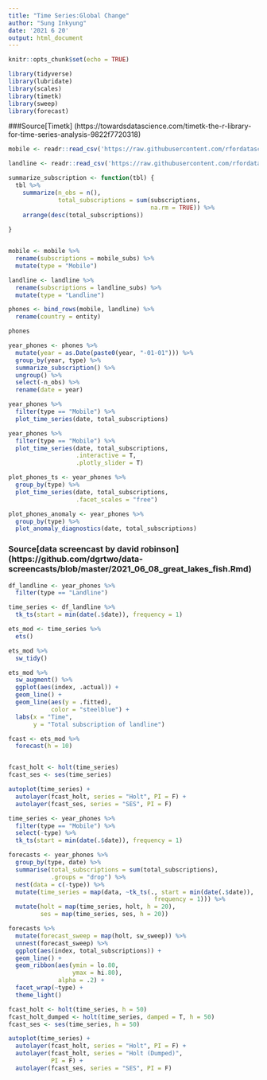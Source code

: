 ```yaml
---
title: "Time Series:Global Change"
author: "Sung Inkyung"
date: '2021 6 20'
output: html_document
---
```


```r
knitr::opts_chunk$set(echo = TRUE)
```

```r
library(tidyverse)
library(lubridate)
library(scales)
library(timetk)
library(sweep)
library(forecast)
```
###Source[Timetk] (https://towardsdatascience.com/timetk-the-r-library-for-time-series-analysis-9822f7720318)

```r
mobile <- readr::read_csv('https://raw.githubusercontent.com/rfordatascience/tidytuesday/master/data/2020/2020-11-10/mobile.csv')

landline <- readr::read_csv('https://raw.githubusercontent.com/rfordatascience/tidytuesday/master/data/2020/2020-11-10/landline.csv')
```


```r
summarize_subscription <- function(tbl) {
  tbl %>%
    summarize(n_obs = n(),
              total_subscriptions = sum(subscriptions,
                                        na.rm = TRUE)) %>%
    arrange(desc(total_subscriptions))
 
}


mobile <- mobile %>%
  rename(subscriptions = mobile_subs) %>%
  mutate(type = "Mobile")

landline <- landline %>%
  rename(subscriptions = landline_subs) %>%
  mutate(type = "Landline")

phones <- bind_rows(mobile, landline) %>%
  rename(country = entity)

phones
```

```r
year_phones <- phones %>% 
  mutate(year = as.Date(paste0(year, "-01-01"))) %>% 
  group_by(year, type) %>% 
  summarize_subscription() %>% 
  ungroup() %>% 
  select(-n_obs) %>% 
  rename(date = year)
```


```r
year_phones %>% 
  filter(type == "Mobile") %>% 
  plot_time_series(date, total_subscriptions)

year_phones %>% 
  filter(type == "Mobile") %>% 
  plot_time_series(date, total_subscriptions,
                   .interactive = T,
                   .plotly_slider = T)
```

```r
plot_phones_ts <- year_phones %>% 
  group_by(type) %>% 
  plot_time_series(date, total_subscriptions, 
                   .facet_scales = "free")

plot_phones_anomaly <- year_phones %>% 
  group_by(type) %>% 
  plot_anomaly_diagnostics(date, total_subscriptions)
```
### Source[data screencast by david robinson] (https://github.com/dgrtwo/data-screencasts/blob/master/2021_06_08_great_lakes_fish.Rmd)
```r
df_landline <- year_phones %>% 
  filter(type == "Landline")

time_series <- df_landline %>% 
  tk_ts(start = min(date(.$date)), frequency = 1)

ets_mod <- time_series %>% 
  ets()

ets_mod %>% 
  sw_tidy()

ets_mod %>% 
  sw_augment() %>% 
  ggplot(aes(index, .actual)) +
  geom_line() +
  geom_line(aes(y = .fitted), 
            color = "steelblue") +
  labs(x = "Time",
       y = "Total subscription of landline")

fcast <- ets_mod %>% 
  forecast(h = 10)


fcast_holt <- holt(time_series)
fcast_ses <- ses(time_series)

autoplot(time_series) +
  autolayer(fcast_holt, series = "Holt", PI = F) +
  autolayer(fcast_ses, series = "SES", PI = F)

```


```r
time_series <- year_phones %>% 
  filter(type == "Mobile") %>% 
  select(-type) %>% 
  tk_ts(start = min(date(.$date)), frequency = 1)

forecasts <- year_phones %>% 
  group_by(type, date) %>% 
  summarise(total_subscriptions = sum(total_subscriptions),
            .groups = "drop") %>% 
  nest(data = c(-type)) %>% 
  mutate(time_series = map(data, ~tk_ts(., start = min(date(.$date)),
                                         frequency = 1))) %>% 
  mutate(holt = map(time_series, holt, h = 20),
         ses = map(time_series, ses, h = 20))

forecasts %>% 
  mutate(forecast_sweep = map(holt, sw_sweep)) %>% 
  unnest(forecast_sweep) %>% 
  ggplot(aes(index, total_subscriptions)) +
  geom_line() +
  geom_ribbon(aes(ymin = lo.80,
                  ymax = hi.80),
              alpha = .2) +
  facet_wrap(~type) +
  theme_light()

fcast_holt <- holt(time_series, h = 50)
fcast_holt_dumped <- holt(time_series, damped = T, h = 50)
fcast_ses <- ses(time_series, h = 50)

autoplot(time_series) +
  autolayer(fcast_holt, series = "Holt", PI = F) +
  autolayer(fcast_holt, series = "Holt (Dumped)",
            PI = F) +
  autolayer(fcast_ses, series = "SES", PI = F)
  
```


